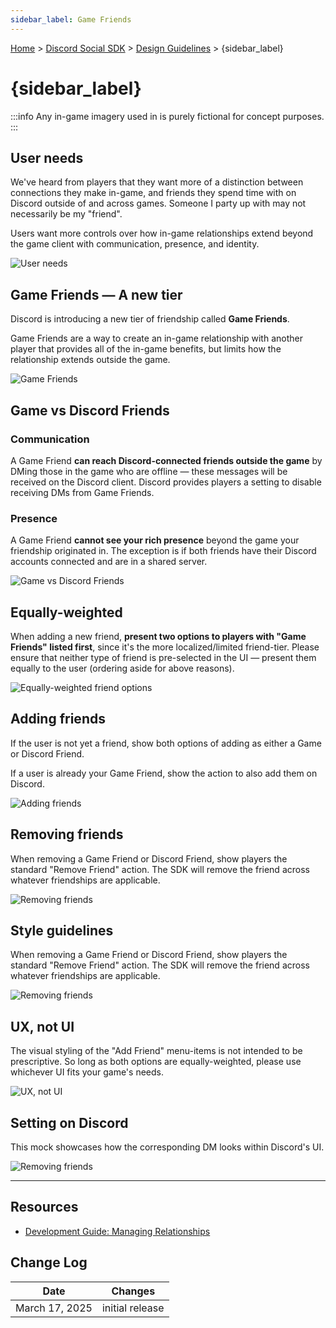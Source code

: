 ```yaml
---
sidebar_label: Game Friends
---
```


[Home](/docs/intro) > [Discord Social SDK](/docs/discord-social-sdk/overview) > [Design Guidelines](/docs/discord-social-sdk/design-guidelines) > {sidebar_label}

# {sidebar_label}

:::info
Any in-game imagery used in is purely fictional for concept purposes.
:::

## User needs

We've heard from players that they want more of a distinction between connections they make in-game, and friends they spend time with on Discord outside of and across games. Someone I party up with may not necessarily be my "friend". 

Users want more controls over how in-game relationships extend beyond the game client with communication, presence, and identity.

![User needs](images/social-sdk/design-guidelines/GameFriends-02.webp)

## Game Friends — A new tier

Discord is introducing a new tier of friendship called **Game Friends**.

Game Friends are a way to create an in-game relationship with another player that provides all of the in-game benefits, but limits how the relationship extends outside the game.

![Game Friends](images/social-sdk/design-guidelines/GameFriends-03.webp)

## Game vs Discord Friends

### Communication 

A Game Friend **can reach Discord-connected friends outside the game** by DMing those in the game who are offline — these messages will be received on the Discord client. Discord provides players a setting to disable receiving DMs from Game Friends.

### Presence

A Game Friend **cannot see your rich presence** beyond the game your friendship originated in. The exception is if both friends have their Discord accounts connected and are in a shared server.

![Game vs Discord Friends](images/social-sdk/design-guidelines/GameFriends-04.webp)

## Equally-weighted

When adding a new friend, **present two options to players with "Game Friends" listed first**, since it's the more localized/limited friend-tier. Please ensure that neither type of friend is pre-selected in the UI — present them equally to the user (ordering aside for above reasons).

![Equally-weighted friend options](images/social-sdk/design-guidelines/GameFriends-05.webp)

## Adding friends

If the user is not yet a friend, show both options of adding as either a Game or Discord Friend.

If a user is already your Game Friend, show the action to also add them on Discord.

![Adding friends](images/social-sdk/design-guidelines/GameFriends-06.webp)

## Removing friends

When removing a Game Friend or Discord Friend, show players the standard "Remove Friend" action. The SDK will remove the friend across whatever friendships are applicable.

![Removing friends](images/social-sdk/design-guidelines/GameFriends-07.webp)

## Style guidelines

When removing a Game Friend or Discord Friend, show players the standard "Remove Friend" action. The SDK will remove the friend across whatever friendships are applicable.

![Removing friends](images/social-sdk/design-guidelines/GameFriends-08.webp)

## UX, not UI

The visual styling of the "Add Friend" menu-items is not intended to be prescriptive. So long as both options are equally-weighted, please use whichever UI fits your game's needs.

![UX, not UI](images/social-sdk/design-guidelines/GameFriends-09.webp)

## Setting on Discord

This mock showcases how the corresponding DM looks within Discord's UI.

![Removing friends](images/social-sdk/design-guidelines/GameFriends-10.webp)

---

## Resources

- [Development Guide: Managing Relationships](/docs/discord-social-sdk/development-guides/managing-relationships)

## Change Log

| Date           | Changes         |
|----------------|-----------------|
| March 17, 2025 | initial release |
